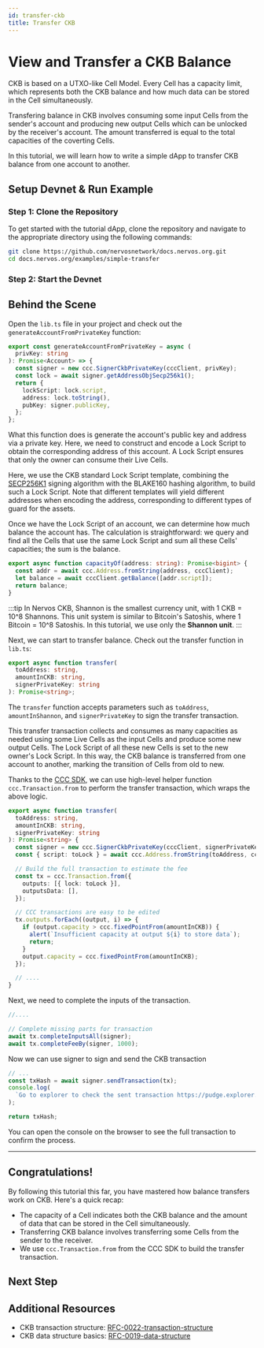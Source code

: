 ```yaml
---
id: transfer-ckb
title: Transfer CKB
---
```



# View and Transfer a CKB Balance

<TutorialHeader
  time={TRANSFEROVERVIEW.time}
  topics={TRANSFEROVERVIEW.topics}
  tools={TRANSFEROVERVIEW.tools}
/>

CKB is based on a UTXO-like <Tooltip>Cell Model</Tooltip>. Every <Tooltip>Cell</Tooltip> has a capacity limit, which represents both the CKB balance and how much data can be stored in the Cell simultaneously.

Transfering balance in CKB involves consuming some input Cells from the sender's account and producing new output Cells which can be unlocked by the receiver's account. The amount transferred is equal to the total capacities of the coverting Cells.

In this tutorial, we will learn how to write a simple dApp to transfer CKB balance from one account to another.

## Setup Devnet & Run Example

### Step 1: Clone the Repository

To get started with the tutorial dApp, clone the repository and navigate to the appropriate directory using the following commands:

```bash {2}
git clone https://github.com/nervosnetwork/docs.nervos.org.git
cd docs.nervos.org/examples/simple-transfer
```

### Step 2: Start the Devnet

<SetupProject imageSrc="img/dapps/transfer-dapp.jpg" />

## Behind the Scene

Open the `lib.ts` file in your project and check out the `generateAccountFromPrivateKey` function:

```ts
export const generateAccountFromPrivateKey = async (
  privKey: string
): Promise<Account> => {
  const signer = new ccc.SignerCkbPrivateKey(cccClient, privKey);
  const lock = await signer.getAddressObjSecp256k1();
  return {
    lockScript: lock.script,
    address: lock.toString(),
    pubKey: signer.publicKey,
  };
};
```

What this function does is generate the account's public key and address via a private key. Here, we need to construct and encode a <Tooltip>Lock Script</Tooltip> to obtain the corresponding address of this account. A Lock Script ensures that only the owner can consume their <Tooltip>Live Cells</Tooltip>.

Here, we use the CKB standard Lock Script template, combining the [SECP256K1](https://github.com/nervosnetwork/rfcs/blob/master/rfcs/0024-ckb-genesis-script-list/0024-ckb-genesis-script-list.md#secp256k1blake160) signing algorithm with the BLAKE160 hashing algorithm, to build such a Lock Script. Note that different templates will yield different addresses when encoding the address, corresponding to different types of guard for the assets.

Once we have the Lock Script of an account, we can determine how much balance the account has. The calculation is straightforward: we query and find all the Cells that use the same Lock Script and sum all these Cells' capacities; the sum is the balance.

```ts
export async function capacityOf(address: string): Promise<bigint> {
  const addr = await ccc.Address.fromString(address, cccClient);
  let balance = await cccClient.getBalance([addr.script]);
  return balance;
}
```

:::tip
In Nervos CKB, Shannon is the smallest currency unit, with 1 CKB = 10^8 Shannons. This unit system is similar to Bitcoin's Satoshis, where 1 Bitcoin = 10^8 Satoshis. In this tutorial, we use only the **Shannon unit**.
:::

Next, we can start to transfer balance. Check out the transfer function in `lib.ts`:

```ts
export async function transfer(
  toAddress: string,
  amountInCKB: string,
  signerPrivateKey: string
): Promise<string>;
```

The `transfer` function accepts parameters such as `toAddress`, `amountInShannon`, and `signerPrivateKey` to sign the transfer transaction.

This transfer transaction collects and consumes as many capacities as needed using some Live Cells as the input Cells and produce some new output Cells. The Lock Script of all these new Cells is set to the new owner's Lock Script. In this way, the CKB balance is transferred from one account to another, marking the transition of Cells from old to new.

Thanks to the [CCC SDK](/docs/sdk-and-devtool/ccc), we can use high-level helper function `ccc.Transaction.from` to perform the transfer transaction, which wraps the above logic.

```ts
export async function transfer(
  toAddress: string,
  amountInCKB: string,
  signerPrivateKey: string
): Promise<string> {
  const signer = new ccc.SignerCkbPrivateKey(cccClient, signerPrivateKey);
  const { script: toLock } = await ccc.Address.fromString(toAddress, cccClient);

  // Build the full transaction to estimate the fee
  const tx = ccc.Transaction.from({
    outputs: [{ lock: toLock }],
    outputsData: [],
  });

  // CCC transactions are easy to be edited
  tx.outputs.forEach((output, i) => {
    if (output.capacity > ccc.fixedPointFrom(amountInCKB)) {
      alert(`Insufficient capacity at output ${i} to store data`);
      return;
    }
    output.capacity = ccc.fixedPointFrom(amountInCKB);
  });

  // ....
}
```

Next, we need to complete the inputs of the transaction.

```ts
//....

// Complete missing parts for transaction
await tx.completeInputsAll(signer);
await tx.completeFeeBy(signer, 1000);
```

Now we can use signer to sign and send the CKB transaction

```ts
// ...
const txHash = await signer.sendTransaction(tx);
console.log(
  `Go to explorer to check the sent transaction https://pudge.explorer.nervos.org/transaction/${txHash}`
);

return txHash;
```

You can open the console on the browser to see the full transaction to confirm the process.

---

## Congratulations!

By following this tutorial this far, you have mastered how balance transfers work on CKB. Here's a quick recap:

- The capacity of a Cell indicates both the CKB balance and the amount of data that can be stored in the Cell simultaneously.
- Transferring CKB balance involves transferring some Cells from the sender to the receiver.
- We use `ccc.Transaction.from` from the CCC SDK to build the transfer transaction.

## Next Step

<SwitchToTestnet readmeLink="https://github.com/nervosnetwork/docs.nervos.org/blob/develop/examples/simple-transfer/README.md" />

## Additional Resources

- CKB transaction structure: [RFC-0022-transaction-structure](https://github.com/nervosnetwork/rfcs/blob/master/rfcs/0022-transaction-structure/0022-transaction-structure.md)
- CKB data structure basics: [RFC-0019-data-structure](https://github.com/nervosnetwork/rfcs/blob/master/rfcs/0019-data-structures/0019-data-structures.md)
